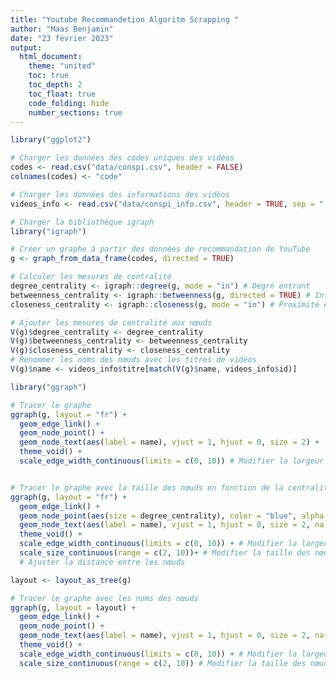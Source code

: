 ```yaml
---
title: "Youtube Recommandetion Algoritm Scrapping "
author: "Maas Benjamin"
date: "23 février 2023"
output:
  html_document:
    theme: "united"
    toc: true
    toc_depth: 2
    toc_float: true
    code_folding: hide
    number_sections: true
---
```


```r
library("ggplot2")

# Charger les données des codes uniques des vidéos
codes <- read.csv("data/conspi.csv", header = FALSE)
colnames(codes) <- "code"

# Charger les données des informations des vidéos
videos_info <- read.csv("data/conspi_info.csv", header = TRUE, sep = ",")

```


```r
# Charger la bibliothèque igraph
library("igraph")

# Créer un graphe à partir des données de recommandation de YouTube
g <- graph_from_data_frame(codes, directed = TRUE)

# Calculer les mesures de centralité
degree_centrality <- igraph::degree(g, mode = "in") # Degré entrant
betweenness_centrality <- igraph::betweenness(g, directed = TRUE) # Intermédiarité
closeness_centrality <- igraph::closeness(g, mode = "in") # Proximité entrante

# Ajouter les mesures de centralité aux nœuds
V(g)$degree_centrality <- degree_centrality
V(g)$betweenness_centrality <- betweenness_centrality
V(g)$closeness_centrality <- closeness_centrality
# Renommer les noms des nœuds avec les titres de vidéos
V(g)$name <- videos_info$titre[match(V(g)$name, videos_info$id)]


```

```r
library("ggraph")

# Tracer le graphe
ggraph(g, layout = "fr") + 
  geom_edge_link() + 
  geom_node_point() + 
  geom_node_text(aes(label = name), vjust = 1, hjust = 0, size = 2) + 
  theme_void() +
  scale_edge_width_continuous(limits = c(0, 10)) # Modifier la largeur des liens


# Tracer le graphe avec la taille des nœuds en fonction de la centralité
ggraph(g, layout = "fr") + 
  geom_edge_link() + 
  geom_node_point(aes(size = degree_centrality), color = "blue", alpha = 0.5) + 
  geom_node_text(aes(label = name), vjust = 1, hjust = 0, size = 2, na.rm = TRUE) + 
  theme_void() +
  scale_edge_width_continuous(limits = c(0, 10)) + # Modifier la largeur des liens
  scale_size_continuous(range = c(2, 10))+ # Modifier la taille des nœuds
  # Ajuster la distance entre les nœuds

```

```r
layout <- layout_as_tree(g)

# Tracer le graphe avec les noms des nœuds
ggraph(g, layout = layout) + 
  geom_edge_link() + 
  geom_node_point() + 
  geom_node_text(aes(label = name), vjust = 1, hjust = 0, size = 2, na.rm = TRUE) + 
  theme_void() +
  scale_edge_width_continuous(limits = c(0, 10)) + # Modifier la largeur des liens
  scale_size_continuous(range = c(2, 10)) # Modifier la taille des nœuds
```

